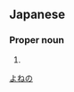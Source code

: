 ==Japanese==
{{ja-kanjitab|米|野}}

===Proper noun===
{{ja-pos|proper|よねの}}

# {{surname|lang=ja}}

[[Category:Japanese surnames|よねの]]